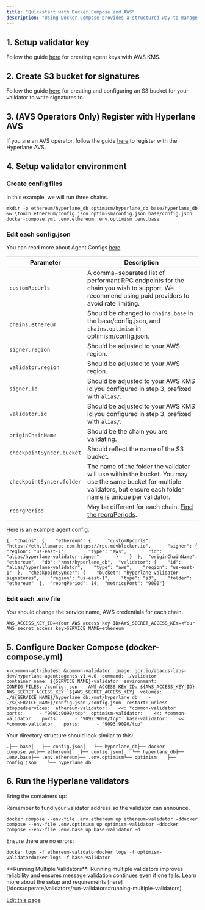 ```yaml
---
title: "Quickstart with Docker Compose and AWS"
description: "Using Docker Compose provides a structured way to manage validator deployments while maintaining the flexibility of raw Docker. You can find the full specification of the format in the ."
---
```


## 1. Setup validator key[​](#1-setup-validator-key "Direct link to 1. Setup validator key")

Follow the guide [here](/docs/operate/set-up-agent-keys#2-aws-kms) for creating agent keys with AWS KMS.

## 2. Create S3 bucket for signatures[​](#2-create-s3-bucket-for-signatures "Direct link to 2. Create S3 bucket for signatures")

Follow the guide [here](/docs/operate/validators/validator-signatures-aws) for creating and configuring an S3 bucket for your validator to write signatures to.

## 3. (AVS Operators Only) Register with Hyperlane AVS[​](#3-avs-operators-only-register-with-hyperlane-avs "Direct link to 3. (AVS Operators Only) Register with Hyperlane AVS")

If you are an AVS operator, follow the guide [here](/docs/guides/avs-operator-guide#4-register-your-operator) to register with the Hyperlane AVS.

## 4. Setup validator environment[​](#4-setup-validator-environment "Direct link to 4. Setup validator environment")

### Create config files[​](#create-config-files "Direct link to Create config files")

In this example, we will run three chains.

```
mkdir -p ethereum/hyperlane_db optimism/hyperlane_db base/hyperlane_db && \touch ethereum/config.json optimism/config.json base/config.json docker-compose.yml .env.ethereum .env.optimism .env.base
```

### Edit each config.json[​](#edit-each-configjson "Direct link to Edit each config.json")

You can read more about Agent Configs [here](/docs/operate/agent-config).

| Parameter                 | Description                                                                                                                                                                |
| ------------------------- | -------------------------------------------------------------------------------------------------------------------------------------------------------------------------- |
| `customRpcUrls`           | A comma-separated list of performant RPC endpoints for the chain you wish to support. We recommend using paid providers to avoid rate limiting.                            |
| `chains.ethereum`         | Should be changed to `chains.base` in the base/config.json, and `chains.optimism` in optimism/config.json.                                                                 |
| `signer.region`           | Should be adjusted to your AWS region.                                                                                                                                     |
| `validator.region`        | Should be adjusted to your AWS region.                                                                                                                                     |
| `signer.id`               | Should be adjusted to your AWS KMS id you configured in step 3, prefixed with `alias/`.                                                                                    |
| `validator.id`            | Should be adjusted to your AWS KMS id you configured in step 3, prefixed with `alias/`.                                                                                    |
| `originChainName`         | Should be the chain you are validating.                                                                                                                                    |
| `checkpointSyncer.bucket` | Should reflect the name of the S3 bucket.                                                                                                                                  |
| `checkpointSyncer.folder` | The name of the folder the validator will use within the bucket. You may use the same bucket for multiple validators, but ensure each folder name is unique per validator. |
| `reorgPeriod`             | May be different for each chain. [Find the reorgPeriods](https://github.com/hyperlane-xyz/hyperlane-registry/tree/main/chains).                                            |

Here is an example agent config.

```
{  "chains": {    "ethereum": {      "customRpcUrls": "https://eth.llamarpc.com,https://rpc.mevblocker.io",      "signer": {        "region": "us-east-1",        "type": "aws",        "id": "alias/hyperlane-validator-signer"      }    }  },  "originChainName": "ethereum",  "db": "/mnt/hyperlane_db",  "validator": {    "id": "alias/hyperlane-validator",    "type": "aws",    "region": "us-east-1"  },  "checkpointSyncer": {    "bucket": "hyperlane-validator-signatures",    "region": "us-east-1",    "type": "s3",    "folder": "ethereum"  },  "reorgPeriod": 14,  "metricsPort": "9090"}
```

### Edit each .env file[​](#edit-each-env-file "Direct link to Edit each .env file")

You should change the service name, AWS credentials for each chain.

```
AWS_ACCESS_KEY_ID=<Your AWS access key ID>AWS_SECRET_ACCESS_KEY=<Your AWS secret access key>SERVICE_NAME=ethereum
```

## 5. Configure Docker Compose (docker-compose.yml)[​](#5-configure-docker-compose-docker-composeyml "Direct link to 5. Configure Docker Compose (docker-compose.yml)")

```
x-common-attributes: &common-validator  image: gcr.io/abacus-labs-dev/hyperlane-agent:agents-v1.4.0  command: ./validator  container_name: ${SERVICE_NAME}-validator  environment:    CONFIG_FILES: /config.json    AWS_ACCESS_KEY_ID: ${AWS_ACCESS_KEY_ID}    AWS_SECRET_ACCESS_KEY: ${AWS_SECRET_ACCESS_KEY}  volumes:    - ./${SERVICE_NAME}/hyperlane_db:/mnt/hyperlane_db    - ./${SERVICE_NAME}/config.json:/config.json  restart: unless-stoppedservices:  ethereum-validator:    <<: *common-validator    ports:      - "9091:9090/tcp"  optimism-validator:    <<: *common-validator    ports:      - "9092:9090/tcp"  base-validator:    <<: *common-validator    ports:      - "9093:9090/tcp"
```

Your directory structure should look similar to this:

```
.├── base│   ├── config.json│   └── hyperlane_db├── docker-compose.yml├── ethereum│   ├── config.json│   └── hyperlane_db├── .env.base├── .env.ethereum├── .env.optimism└── optimism    ├── config.json    └── hyperlane_db
```

## 6. Run the Hyperlane validators[​](#6-run-the-hyperlane-validators "Direct link to 6. Run the Hyperlane validators")

Bring the containers up:

Remember to fund your validator address so the validator can announce.

```
docker compose --env-file .env.ethereum up ethereum-validator -ddocker compose --env-file .env.optimism up optimism-validator -ddocker compose --env-file .env.base up base-validator -d
```

Ensure there are no errors:

```
docker logs -f ethereum-validatordocker logs -f optimism-validatordocker logs -f base-validator
```

<Check>
  **Running Multiple Validators**: Running multiple validators improves reliability and ensures message validation continues even if one fails. Learn more about the setup and requirements [here](/docs/operate/validators/run-validators#running-multiple-validators).
</Check>

[Edit this page](https://github.com/hyperlane-xyz/v3-docs/tree/main/docs/operate/docker-quickstart.mdx)
